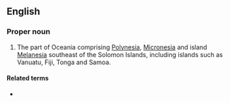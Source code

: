 ==English==

===Proper noun===
{{en-proper noun|head=[[Remote]] [[Oceania]]}}

# {{label|en|linguistics}} The part of Oceania comprising [[Polynesia]], [[Micronesia]] and island [[Melanesia]] southeast of the Solomon Islands, including islands such as Vanuatu, Fiji, Tonga and Samoa.

====Related terms====
* {{l|en|Near Oceania}}